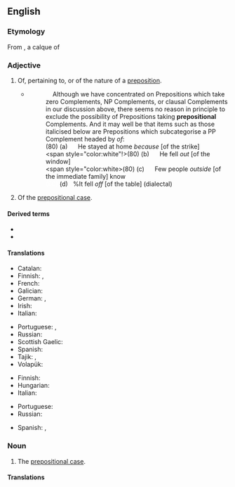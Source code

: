==English==

===Etymology===
From {{etyl|la|en}} {{m|la|praepositiō||a setting before, a preposition}}, <!--{{term|pre-}}, from {{etyl|la|en}} {{term/t|la|prae|præ-|before}}; + {{term|position}}, from {{etyl|fro|en}} {{term|position|lang=fro}}, from Latin {{term/t|la|positiō||placing, putting}}, from ''posit-'', past participle of {{term|ponere}} (to lay, put, place, set), from Proto-Indo-European *''po-s(i)nere'', from *''apo-'' (off, away) + *''sinere''' (to leave, to let); + adjective suffix {{term|-al}} from Latin {{term|-alis}}.--> a calque of {{der|en|grc|πρόθεσις||a setting before, preposition (grammar)}} {{suffix|en||al}}

===Adjective===
{{en-adj|-}}

# Of, pertaining to, or of the nature of a [[preposition]].
#* {{quote-book|en|year=1988|author=Andrew Radford|title=Transformational grammar: a first course|location=Cambridge, UK|publisher=Cambridge University Press|page=364|chapter=7}}
#*: &nbsp;&nbsp;&nbsp;&nbsp;Although we have concentrated on Prepositions which take zero Complements, NP Complements, or clausal Complements in our discussion above, there seems no reason in principle to exclude the possibility of Prepositions taking '''prepositional''' Complements. And it may well be that items such as those italicised below are Prepositions which subcategorise a PP Complement headed by ''of'':<br> (80) (a) &nbsp;&nbsp;&nbsp;&nbsp; He stayed at home ''because'' [of the strike]<br> <span style="color:white"!>(80)</span> (b) &nbsp;&nbsp;&nbsp;&nbsp; He fell ''out'' [of the window]<br> <span style="color:white>(80)</span> (c) &nbsp;&nbsp;&nbsp;&nbsp; Few people ''outside'' [of the immediate family] know<br> <span style="color:white">(80)</span> (d) &nbsp;&nbsp;%It fell ''off'' [of the table] (dialectal)
# {{lb|en|grammar}} Of the [[prepositional case]].

====Derived terms====
* {{l|en|prepositional case}}
* {{l|en|prepositionally}}

====Translations====
{{trans-top|of, pertaining to, or of the nature of a preposition}}
* Catalan: {{t|ca|preposicional}}
* Finnish: {{t|fi|prepositionaalinen}}, {{t|fi|etuasemainen}}
* French: {{t+|fr|prépositionnel}}
* Galician: {{t|gl|preposicional}}
* German: {{t+|de|präpositional}}, {{t|de|vorwörtlich}}
* Irish: {{t|ga|réamhfhoclach}}
* Italian: {{t+|it|prepositivo}}
{{trans-mid}}
* Portuguese: {{t+|pt|preposicional}}, {{t+|pt|prepositivo}}
* Russian: {{t+|ru|предло́жный}}
* Scottish Gaelic: {{t|gd|roimhearach}}
* Spanish: {{t+|es|preposicional}}
* Tajik: {{t|tg|пешоянддор|sc=Cyrl}}, {{t+|tg|пешоянд|sc=Cyrl}}
* Volapük: {{t|vo|präpodik}}
{{trans-bottom}}

{{trans-top|of the prepositional case}}
* Finnish: {{t|fi|postpositionaalinen}}
* Hungarian: {{t|hu|elöljárós}}
* Italian: {{t|it|preposizionale}}
{{trans-mid}}
* Portuguese: {{t+|pt|preposicional}}
* Russian: {{t+|ru|предло́жный}}
{{trans-bottom}}

{{checktrans-top}}
* Spanish: {{t+check|es|preposicional}}, {{t+check|es|prepositivo}}
{{trans-mid}}
{{trans-bottom}}

===Noun===
{{en-noun}}

# {{lb|en|grammar}} The [[prepositional case]].

====Translations====
{{trans-see|the prepositional case|prepositional case}}